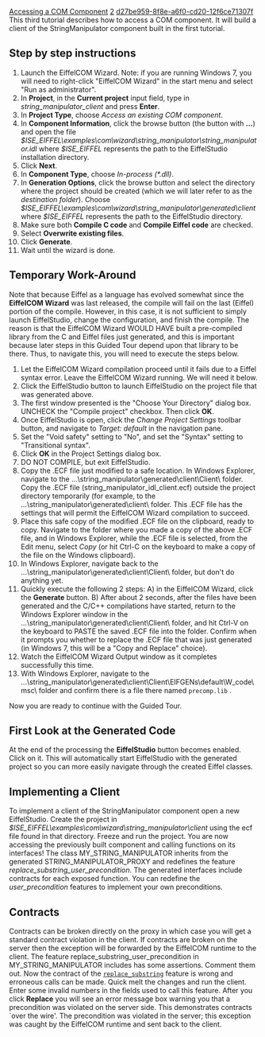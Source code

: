 [[Property:title|Accessing a COM Component]]
[[Property:weight|2]]
[[Property:uuid|d27be959-8f8e-a6f0-cd20-12f6ce71307f]]
This third tutorial describes how to access a COM component. It will build a client of the <eiffel>StringManipulator</eiffel> component built in the first tutorial.

==Step by step instructions==
#  Launch the EiffelCOM Wizard.  Note: if you are running Windows 7, you will need to right-click "EiffelCOM Wizard" in the start menu and select "Run as administrator". 
#  In '''Project''', in the '''Current project''' input field, type in ''string_manipulator_client'' and press '''Enter'''. 
#  In '''Project Type''', choose ''Access an existing COM component''. 
#  In '''Component Information''', click the browse button (the button with '''...''') and open the file ''$ISE_EIFFEL\examples\com\wizard\string_manipulator\string_manipulator.idl'' where ''$ISE_EIFFEL'' represents the path to the EiffelStudio installation directory. 
#  Click '''Next'''. 
#  In '''Component Type''', choose ''In-process (*.dll)''. 
#  In '''Generation Options''', click the browse button and select the directory where the project should be created (which we will later refer to as the ''destination folder''). Choose ''$ISE_EIFFEL\examples\com\wizard\string_manipulator\generated\client'' where ''$ISE_EIFFEL'' represents the path to the EiffelStudio directory. 
#  Make sure both '''Compile C code''' and '''Compile Eiffel code''' are checked. 
#  Select '''Overwrite existing files'''. 
#  Click '''Generate'''. 
#  Wait until the wizard is done. 

==Temporary Work-Around==
Note that because Eiffel as a language has evolved somewhat since the '''EiffelCOM Wizard''' was last released, the compile will fail on the last (Eiffel) portion of the compile.  However, in this case, it is not sufficient to simply launch EiffelStudio, change the configuration, and finish the compile.  The reason is that the EiffelCOM Wizard WOULD HAVE built a pre-compiled library from the C and Eiffel files just generated, and this is important because later steps in this Guided Tour depend upon that library to be there.  Thus, to navigate this, you will need to execute the steps below.

#  Let the EiffelCOM Wizard compilation proceed until it fails due to a Eiffel syntax error.  Leave the EiffelCOM Wizard running.  We will need it below.
#  Click the EiffelStudio button to launch EiffelStudio on the project file that was generated above.
#  The first window presented is the "Choose Your Directory" dialog box.  UNCHECK the "Compile project" checkbox.  Then click '''OK'''.
#  Once EiffelStudio is open, click the ''Change Project Settings'' toolbar button, and navigate to ''Target: default'' in the navigation pane.
#  Set the "Void safety" setting to "No", and set the "Syntax" setting to "Transitional syntax".
#  Click '''OK''' in the Project Settings dialog box.
#  DO NOT COMPILE, but exit EiffelStudio.
#  Copy the .ECF file just modified to a safe location.  In Windows Explorer, navigate to the ...\string_manipulator\generated\client\Client\  folder.  Copy the .ECF file (string_manipulator_idl_client.ecf) outside the project directory temporarily (for example, to the ...\string_manipulator\generated\client\  folder.  This .ECF file has the settings that will permit the EiffelCOM Wizard compilation to succeed.
#  Place this safe copy of the modified .ECF file on the clipboard, ready to copy.  Navigate to the folder where you made a copy of the above .ECF file, and in Windows Explorer, while the .ECF file is selected, from the Edit menu, select ''Copy'' (or hit Ctrl-C on the keyboard to make a copy of the file on the Windows clipboard).
#  In Windows Explorer, navigate back to the ...\string_manipulator\generated\client\Client\  folder, but don't do anything yet.
#  Quickly execute the following 2 steps:  A) in the EiffelCOM Wizard, click the '''Generate''' button.  B) After about 2 seconds, after the files have been generated and the C/C++ compilations have started, return to the Windows Explorer window in the ...\string_manipulator\generated\client\Client\  folder, and hit Ctrl-V on the keyboard to PASTE the saved .ECF file into the folder.  Confirm when it prompts you whether to replace the .ECF file that was just generated (in Windows 7, this will be a "Copy and Replace" choice).
#  Watch the EiffelCOM Wizard Output window as it completes successfully this time.
#  With Windows Explorer, navigate to the ...\string_manipulator\generated\client\Client\EIFGENs\default\W_code\msc\  folder and confirm there is a file there named <code>precomp.lib</code> .

Now you are ready to continue with the Guided Tour.


==First Look at the Generated Code==
At the end of the processing the '''EiffelStudio''' button becomes enabled. Click on it. This will automatically start EiffelStudio with the generated project so you can more easily navigate through the created Eiffel classes.

{{note|When accessing a COM component the EiffelCOM Wizard will generate a precompiled library which includes all the generated classes. This allows for easy browsing of the generated classes, however a precompilation project is read-only, so you need to start another EiffelStudio to reuse the generated classes. The interesting classes are all related to the coclass proxy <eiffel>STRING_MANIPULATOR_PROXY</eiffel>. The proxy is the Eiffel class that gives access to the component. Each feature on the proxy calls the corresponding interface function on the component. You can use the EiffelStudio opened by the wizard to browse through the generated classes and study the class hierarchy.}}

==Implementing a Client==
To implement a client of the <eiffel>StringManipulator</eiffel> component open a new EiffelStudio. Create the project in ''$ISE_EIFFEL\examples\com\wizard\string_manipulator\client'' using the ecf file found in that directory. Freeze and run the project. You are now accessing the previously built component and calling functions on its interfaces! The class <eiffel>MY_STRING_MANIPULATOR</eiffel> inherits from the generated <eiffel>STRING_MANIPULATOR_PROXY</eiffel> and redefines the feature ''replace_substring_user_precondition''. The generated interfaces include contracts for each exposed function. You can redefine the ''user_precondition'' features to implement your own preconditions.

{{note|If a COM component should be added to an existing client, the generated ecf file can be added as a library. }}

==Contracts==
Contracts can be broken directly on the proxy in which case you will get a standard contract violation in the client. If contracts are broken on the server then the exception will be forwarded by the EiffelCOM runtime to the client. The feature replace_substring_user_precondition in <eiffel>MY_STRING_MANIPULATOR</eiffel> includes has some assertions. Comment them out. Now the contract of the [[ref:libraries/base/reference/string_8_chart|<code>replace_substring </code>]] feature is wrong and erroneous calls can be made. Quick melt the changes and run the client. Enter some invalid numbers in the fields used to call this feature. After you click '''Replace''' you will see an error message box warning you that a precondition was violated on the server side. This demonstrates contracts `over the wire'. The precondition was violated in the server; this exception was caught by the EiffelCOM runtime and sent back to the client. 
{{seealso|<br/>
[[Creating a New COM Component|Creating a New COM Component]]  <br/>
[[Creating a new component from an Eiffel project|Creating a new component from an Eiffel Project]]  }}





